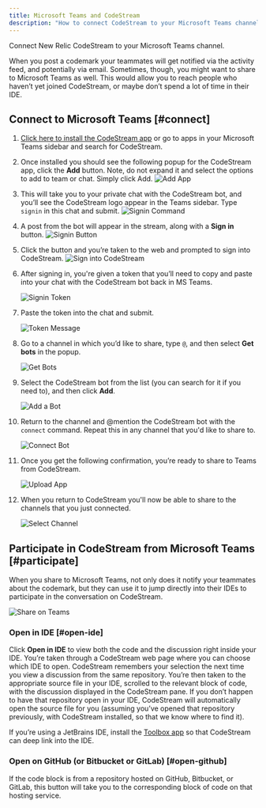 ```yaml
---
title: Microsoft Teams and CodeStream
description: "How to connect CodeStream to your Microsoft Teams channel."
---
```


Connect New Relic CodeStream to your Microsoft Teams channel.

When you post a codemark your teammates will get notified via the activity feed, and potentially via email. Sometimes, though, you might want to share to Microsoft Teams as well. This would allow you to reach people who haven’t yet joined CodeStream, or maybe don’t spend a lot of time in their IDE. 

## Connect to Microsoft Teams [#connect]

1. [Click here to install the CodeStream app](https://teams.microsoft.com/l/app/7cf49ab7-8b65-4407-b494-f02b525eef2b?source=store-copy-link) or go to apps in your Microsoft Teams sidebar and search for CodeStream.
2. Once installed you should see the following popup for the CodeStream app, click the **Add** button. Note, do not expand it and select the options to add to team or chat. Simply click Add.
	![Add App](/images/MSTCSAppPage.png)

3. This will take you to your private chat with the CodeStream bot, and you’ll see the CodeStream logo appear in the Teams sidebar. Type `signin` in this chat and submit.
	![Signin Command](/images/MSTSigninMsg.png)

4. A post from the bot will appear in the stream, along with a **Sign in** button.
	![Signin Button](/images/MSTSigninButton.png)

5. Click the button and you’re taken to the web and prompted to sign into CodeStream. 
	![Sign into CodeStream](/images/MSTCSSigninPage.png)

6. After signing in, you're given a token that you’ll need to copy and paste into your chat with the CodeStream bot back in MS Teams. 

	![Signin Token](/images/MSTSigninToken.png)

7. Paste the token into the chat and submit.

	![Token Message](/images/MSTTokenMsg.png)

8. Go to a channel in which you’d like to share, type `@`, and then select **Get bots** in the popup. 

	![Get Bots](/images/MSTGetBots.png)

9. Select the CodeStream bot from the list (you can search for it if you need to), and then click **Add**.

	![Add a Bot](/images/MSTAddABot.png)

10. Return to the channel and @mention the CodeStream bot with the `connect` command. Repeat this in any channel that you'd like to share to.

	![Connect Bot](/images/MSTConnectBot1.png)

11. Once you get the following confirmation, you’re ready to share to Teams from CodeStream.

	![Upload App](/images/MSTConnected1.png)

12. When you return to CodeStream you'll now be able to share to the channels that you just connected.

	![Select Channel](/images/MSTSelectChannel.png)

## Participate in CodeStream from Microsoft Teams [#participate]

When you share to Microsoft Teams, not only does it notify your teammates about the codemark, but they can use it to jump directly into their IDEs to participate in the conversation on CodeStream.

![Share on Teams](/images/ShareOnMST1.png)

### Open in IDE [#open-ide]

Click **Open in IDE** to view both the code and the discussion right inside your IDE. You’re taken through a CodeStream web page where you can choose which IDE to open. CodeStream remembers your selection the next time you view a discussion from the same repository. You’re then taken to the appropriate source file in your IDE, scrolled to the relevant block of code, with the discussion displayed in the CodeStream pane. If you don’t happen to have that repository open in your IDE, CodeStream will automatically open the source file for you (assuming you’ve opened that repository previously, with CodeStream installed, so that we know where to find it).

If you’re using a JetBrains IDE, install the [Toolbox app](https://www.jetbrains.com/toolbox-app/) so that CodeStream can deep link into the IDE.

### Open on GitHub (or Bitbucket or GitLab) [#open-github]

If the code block is from a repository hosted on GitHub, Bitbucket, or GitLab, this button will take you to the corresponding block of code on that hosting service.
